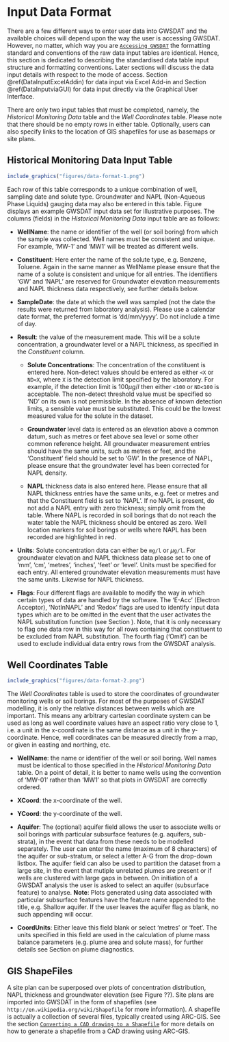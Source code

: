 
# Input Data Format {#DataInput}
There are a few different ways to enter user data into GWSDAT and the available choices will depend upon the way the user is accessing GWSDAT. However, no matter, which way you are [`Accessing GWSDAT`](#AccessingGWSDAT) the formatting standard and conventions of the raw data input tables are identical. Hence, this section is dedicated to describing the standardised data table input structure and formatting conventions. Later sections will discuss the data input details with respect to the mode of access. Section \@ref(DataInputExcelAddin) for data input via Excel Add-in and Section \@ref(DataInputviaGUI) for data input directly via the Graphical User Interface. 
 
There are only two input tables that must be completed, namely, the *Historical Monitoring Data* table and the *Well Coordinates* table. Please note that there should be no empty rows in either table. Optionally, users can also specify links to the location of GIS shapefiles for use as basemaps or site plans.

<!-- THe user can optionally specify an associated additionally -->
<!-- The third *GIS Shapefiles* table may be populated with links to the location of GIS shapefiles for use as basemaps or site plans, if required.  -->
<!-- Please ensure that there are no empty rows in these completed data input tables.  -->
<!-- Two example data sets are provided with the software for training purposes, the use of which is explained in section \ref{GettingStarted}. -->


## Historical Monitoring Data Input Table {#HistoricalMonitoringDataInputTable}

```r
include_graphics("figures/data-format-1.png")
```

Each row of this table corresponds to a unique combination of well, sampling date and solute type. Groundwater and NAPL (Non-Aqueous Phase Liquids) gauging data may also be entered in this table. Figure \ref{fig:EgHistMonitoringData} displays an example GWSDAT input data set for
illustrative purposes. The columns (fields) in the *Historical Monitoring Data* input table are as follows: 

* **WellName**: the name or identifier of the well (or soil boring) from which the sample was collected. Well names must be consistent and unique. For example, 'MW-1' and 'MW1' will be treated as different wells.

* **Constituent**: Here enter the name of the solute type, e.g. Benzene, Toluene. Again in the same manner as WellName please ensure that the name of a solute is consistent and unique for all entries.  The identifiers 'GW' and 'NAPL' are reserved for Groundwater elevation measurements 
and NAPL thickness data respectively, see further details below.

* **SampleDate**: the date at which the well was sampled (not the date the results were returned from laboratory analysis). 
Please use a calendar date format, the preferred format is 'dd/mm/yyyy'. Do not include a time of day. 

* **Result**: the value of the measurement made. This will be a solute concentration, a groundwater level or a NAPL thickness, as specified in the *Constituent* column.

  + **Solute Concentrations**:
The concentration of the constituent is entered here. Non-detect values should be entered as either `<X` or `ND<X`, where `X` is the detection limit specified by the laboratory. For example, if the detection limit is $100\mu g/l$ then either `<100` or `ND<100` is acceptable. The non-detect threshold value must be specified so 'ND' on its own is not permissible. In the absence of known detection limits, a sensible value must be substituted.  This could be the lowest measured value for the solute in the dataset.   

  + **Groundwater** 
level data is entered as an elevation above a common datum, such as metres or feet above sea level or some other common reference height. All groundwater measurement entries should have the same units, such as metres or feet, and the 'Constituent' field should be set to 'GW'. In the presence of NAPL, please ensure that the groundwater level has been corrected for NAPL density.

  + **NAPL** thickness data is also entered here. Please ensure that all NAPL thickness entries 
have the same units, e.g. feet or metres and that the Constituent field is set to 'NAPL'. 
If no NAPL is present, do not add a NAPL entry with zero thickness; simply omit from the table. Where NAPL is recorded in soil borings that do not reach the water table the NAPL thickness should be entered as zero.  Well location markers for soil borings or wells where NAPL has been recorded are highlighted in red.

* **Units**:  Solute concentration data can either be `mg/l` or $\mu$`g/l`. For groundwater elevation and NAPL thickness data please set to one of 'mm', 'cm', 'metres', 'inches', 'feet' or 'level'. Units must be specified for each entry. All 
entered groundwater elevation measurements must have the same units. Likewise for NAPL thickness.

* **Flags**:  Four different flags are available to modify the way in which certain types of data are handled by the software. 
The 'E-Acc' (Electron Acceptor), 'NotInNAPL' and 'Redox' flags are used to identify input data types 
which are to be omitted in the event that the user activates the NAPL substitution function (see Section \ref{NAPLHandlingMethod}). 
Note, that it is only necessary to flag one data row in this way for all rows containing that constituent to be excluded from NAPL substitution. The fourth flag ('Omit') can be used to exclude individual data entry rows from the GWSDAT analysis. 
  



## Well Coordinates Table {#WellCoordinatesTable}

```r
include_graphics("figures/data-format-2.png")
```

The *Well Coordinates* table is used to store the coordinates of groundwater monitoring wells or soil borings. For most of the purposes of GWSDAT modelling, it is only the relative distances between wells which are important. This means any arbitrary cartesian coordinate system can be used as long as well coordinate values have an aspect ratio very close to 1, i.e. a unit in the x-coordinate is the same distance as a unit in the y-coordinate. Hence, well coordinates can be measured directly from a map, or given in easting and northing, etc. 


* **WellName**: the name or identifier of the well or soil boring. Well names must be identical to those specified in the *Historical Monitoring Data* table. On a point of detail, it is better to name wells using the convention of 'MW-01' rather than 'MW1' so that plots in GWSDAT are correctly ordered. 

* **XCoord**: the x-coordinate of the well.

* **YCoord**: the y-coordinate of the well.

* **Aquifer**: The (optional) aquifer field allows the user to associate wells or soil borings with particular subsurface features (e.g. aquifers, sub-strata), in the event that data from these needs to be modelled separately. The user can enter the name (maximum of 8 characters) of the aquifer or sub-stratum, or select a letter A-G from the drop-down listbox. The aquifer field can also be used to partition the dataset from a large site, in the event that mutiple unrelated plumes are present or if wells are clustered with large gaps in between. On initiation of a GWSDAT analysis the user is asked to select an aquifer (subsurface feature) to analyse. **Note**: Plots generated using data associated with particular subsurface features have the feature name appended to the title, e.g. Shallow aquifer. If the user leaves the aquifer flag as blank, no such appending will occur. 

* **CoordUnits**:
Either leave this field blank or select 'metres' or 'feet'. The units specified in this field are used in the calculation of plume mass balance parameters (e.g. plume area and solute mass), for further details see Section \ref{PlumeDiagnostics} on plume diagnostics.



## GIS ShapeFiles {#GISShapeFiles}

A site plan can be superposed over plots of concentration distribution, NAPL
thickness and groundwater elevation (see Figure ??). Site plans are imported
into GWSDAT in the form of shapefiles (see `http://en.wikipedia.org/wiki/Shapefile` for more information). A shapefile is actually a collection of several files, typically created using ARC-GIS. See the section [`Converting a CAD drawing to a Shapefile`](#ConvShapRosie) for more details on how to generate a shapefile from a CAD drawing using ARC-GIS.

<!-- A further possible component of the data is a site map in the form of a *shape file*.  This is optional but can be very useful in superimposing map information on spatial plots.  Examples will be given later in the manual. -->
<!-- \fbox{The paragraphs below need to be updated.} -->
<!-- A 'shapefile' is actually a collection of several files, typically created using ARC-GIS.^[See `http://en.wikipedia.org/wiki/Shapefile` for more information on this format.]  The *Shape Files* table consists of a single column where each entry is the name of a file (including its path) containing site plans.  These must be in shapefile format. Filenames can be entered manually or, in interactive mode, the `Browse ...' can be used. Only the location of the main shapefile (file ending with a `.shp' extension) needs to be specified in this table - the associated data files (such as `.dbf`, `.sbn`, `.sbx`, `.shx`) will be picked up automatically, but they must be in the same folder. An example is given in the Figure below.  -->
<!-- It is possible to overlay multiple shapefiles up to a maximum of seven.  There should be no empty rows in the table. -->
<!-- ## Entering your own data -->
<!-- The various ways in which data can be entered are described below.  The easiest option is likely to be to create the spreadsheets in a format you are familiar with, such as *Excel*, and then load the files into GWSDAT. -->


<!-- # GWSDAT Excel Add-in {#DataInputExcelAddin} -->

<!-- ## Add-in Menu {#DataInputExcelAddinMenu} -->

<!-- ```{r, fig.cap = "GWSDAT Excel Add-in menu and example data file.", label="GWSDATExcelAddinmenu",out.width = '100%', echo = FALSE} -->
<!-- include_graphics("figures/GWSDAT_Add-in_Menu.png") -->
<!-- ``` -->

<!-- Please see the section [`Excel Add-in Interface`](#ExcelDataEntryInterface) for details on how to install the GWSDAT Excel Add-in. The menu options, as shown in Figure \ref{fig:GWSDATExcelAddinmenu}, are as follows: -->

<!-- * **New GWSDAT Sheet**: Inserts a blank GWSDAT data input template worksheet into the active Excel workbook.  -->

<!-- * **Insert Shapefile**: Interactively browse for a shapefile and add location to GIS Shapefiles table, see Section \@ref(GISShapeFiles) for more information. -->

<!-- * **Analyse**: Begin GWSDAT analysis on the Excel active worksheet data. -->

<!-- * **Restore Session**: Load a previously saved GWSDAT session, see Section ?? for more information. -->

<!-- * **Open Example -$>$ Simple Example**: Inserts an example GWSDAT worksheet data set into the active Excel workbook. -->

<!-- * **Open Example -$>$ Comprehensive Example**: Inserts a more detailed example GWSDAT worksheet data set which includes a site plan, NAPL thickness data, 'Electron Acceptor' flagged solutes and multiple aquifers into the active Excel workbook. -->

<!-- * **User Manual**: Opens the online GWSDAT user manual via user's web browser. You must be connected to the internet for this to work.  -->

<!-- * **About GWSDAT**: Displays version information and Terms & Conditions for GWSDAT. -->

<!-- * **Update GWSDAT**: Check if a newer version of the underlying GWSDAT R package exists at `https://cran.r-project.org/package=GWSDAT`. If a more recent version is detetced then it will be automatically installed. You must be connected to the internet for this to work.   -->


<!-- ## Add-in Data Processing Options {#ExcelAddinMenuDataProcessingOptions} -->

<!-- ```{r, fig.cap = "GWSDAT Excel Add-in Processing Options", label="ExcelAddinProcessingOptions", echo = FALSE} -->
<!--     include_graphics("figures/ExcelAddinProcessingOptions.png") -->
<!-- ``` -->
<!-- On initiation of a GWSDAT analysis via the Excel Add-in, data processing options are displayed, as shown in Figure \ref{fig:ExcelAddinProcessingOptions}. The data processing options influence how the data is displayed and how non-detects are handled. -->


<!-- * **Model Output Interval**: -->
<!-- The spatiotemporal model can generate predictions at a user specified interval. The three different options are as follows: -->

<!--   + **Day**: Concentration and groundwater elevation contour plots are generated for every date represented in the input dataset. This is a good option to choose if each monitoring event comprises samples/ measurements collected within one 24-hour period.  -->

<!--   + **Month**: Concentration and groundwater elevation contours are generated at monthly intervals, working backwards  -->
<!-- in time from the latest date in the input dataset. Choosing this option aggregates groundwater elevation data within each  -->
<!-- monthly interval so that a larger dataset is available for the plotting of elevation contours (by local linear regression).  -->

<!--   + **Quarter**: Concentration and groundwater elevation contours are generated at quarterly (3 month) intervals, working backwards in time from the latest date in the input dataset. Choosing this option aggregates groundwater elevation data within each 3-month interval so that a larger dataset is available for the plotting of elevation contours (by local linear regression).  -->

<!--   Note that both the monthly and quarterly model output options only aggregate the dataset used to plot groundwater elevation contours. The solute concentration dataset is not aggregated in time because the spatiotemporal model from which concentration contours are generated does not require this, i.e. the underlying spatiotemporal model used to generate the solute concentration smoother plots does not vary with the data aggregation interval. -->

<!--   Note that if no monitoring data is present within a particular monthly or quarterly interval, then GWSDAT will not generate a groundwater elevation contour or spatio-temporal solute concentration smoother plot. This is to avoid producing potentially misleading spatial plots far away in time from any actual data. -->

<!-- * **GW Level Aggregation Method**: In the event that there are multiple groundwater elevation measurements from the same well within a given output interval, the user can select how to use this data. The user can select to calculate either the 'Mean', 'Median', -->
<!-- 'Min', or 'Max' groundwater elevation. Again, this choice does not affect the spatiotemporal model used to generate the solute concentration smoother plots. -->

<!-- * **Non-Detect Handling Method**: GWSDAT handles non-detect data by a method of substitution. In accordance with general convention, the default option is to substitute the non-detect data with half its detection limit, e.g. ND<50ug/l is substituted with 25ug/l. For a more conservative choice, select the alternative of non-detect data to be substituted with its full detection limit, e.g. ND<50ug/l is substituted with 50ug/l.  -->

<!-- * **Model Resolution**: This option controls the resolution of the spatiotemporal solute concentration smoother (see Appendix \@ref(SSCS)). The user can select between either a default resolution or a higher resolution model fit. In most instances there will be little difference in the modelling results between the two settings. However, in some rare circumstances with complex data sets, it may well be necessary to use the higher resolution setting. Please note it takes approximately 3-4 times longer to fit a higher resolution model.  -->


<!-- ## NAPL Handling Method {#NAPLHandlingMethod} -->
<!-- An additional pop-up box will be displayed after the GWSDAT options box if the input contains NAPL data (i.e. 'NAPL' is entered in the constituent field). Selecting 'Yes' to the question 'Do you wish to substitute NAPL values with maximum observed solute concentrations?' forces GWSDAT to recognise NAPL data in the input dataset as indicative of high dissolved solute concentrations. This option has been added to provide the user with a more realistic picture of the area of impacted groundwater in the event that NAPL in wells prevents direct measurement of CoC concentrations. *Before using this function the user should, however, be confident that dissolved solutes are derived from the observed NAPL and not from a different source*. Solutes flagged as 'Electron Acceptors' (see Section \@ref(HistoricalMonitoringDataInputTable)) are omitted from the NAPL substitution process. -->

